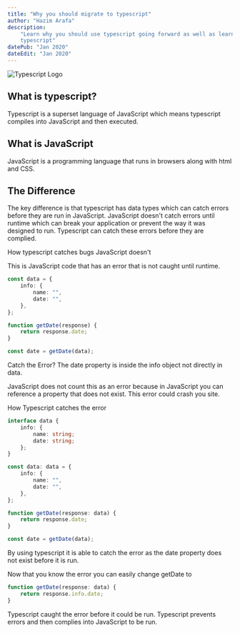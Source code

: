 ```yaml
---
title: "Why you should migrate to typescript"
author: "Hazim Arafa"
description:
    "Learn why you should use typescript going forward as well as learn some
    typescript"
datePub: "Jan 2020"
dateEdit: "Jan 2020"
---
```


<img src="/blog/typescript.svg" alt="Typescript Logo" />

## What is typescript?

Typescript is a superset language of JavaScript which means typescript compiles
into JavaScript and then executed.

## What is JavaScript

JavaScript is a programming language that runs in browsers along with html and
CSS.

## The Difference

The key difference is that typescript has data types which can catch errors
before they are run in JavaScript. JavaScript doesn't catch errors until runtime
which can break your application or prevent the way it was designed to run.
Typescript can catch these errors before they are complied.

How typescript catches bugs JavaScript doesn't

This is JavaScript code that has an error that is not caught until runtime.

```ts
const data = {
	info: {
		name: "",
		date: "",
	},
};

function getDate(response) {
	return response.date;
}

const date = getDate(data);
```

Catch the Error? The date property is inside the info object not directly in
data.

JavaScript does not count this as an error because in JavaScript you can
reference a property that does not exist. This error could crash you site.

How Typescript catches the error

```ts
interface data {
	info: {
		name: string;
		date: string;
	};
}

const data: data = {
	info: {
		name: "",
		date: "",
	},
};

function getDate(response: data) {
	return response.date;
}

const date = getDate(data);
```

By using typescript it is able to catch the error as the date property does not
exist before it is run.

Now that you know the error you can easily change getDate to

```ts
function getDate(response: data) {
	return response.info.date;
}
```

Typescript caught the error before it could be run. Typescript prevents errors
and then complies into JavaScript to be run.
